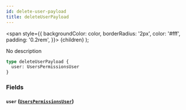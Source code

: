 ```yaml
---
id: delete-user-payload
title: deleteUserPayload
---
```


<span
style={{
      backgroundColor: color,
      borderRadius: '2px',
      color: '#fff',
      padding: '0.2rem',
    }}>
{children}
</span>
);

No description

```graphql
type deleteUserPayload {
  user: UsersPermissionsUser
}
```

### Fields

#### `user` ([`UsersPermissionsUser`](/v1/objects/users-permissions-user))
